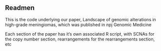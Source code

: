 
## Readmen

This is the code underlying our paper, Landscape of genomic alterations in high-grade meningiomas, which was published in npj Genomic Medicine

Each section of the paper has it's own associated R script, with SCNAs for the copy number section, rearrangements for the rearrangements section, etc
